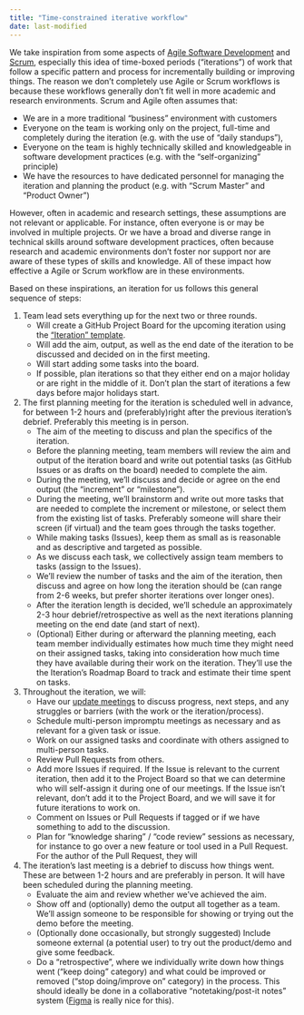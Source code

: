 ```yaml
---
title: "Time-constrained iterative workflow"
date: last-modified
---
```


We take inspiration from some aspects of [Agile Software
Development](https://agilemanifesto.org/) and
[Scrum](https://www.scrum.org/resources/what-scrum-module), especially this idea
of time-boxed periods ("iterations") of work that follow a specific pattern and process
for incrementally building or improving things. The reason we don't completely use Agile or Scrum workflows is because these workflows generally don't fit well in more academic and research environments. Scrum and Agile often assumes that:

- We are in a more traditional "business" environment with customers
- Everyone on the team is working only on the project, full-time and completely during the iteration (e.g. with the use of "daily standups"),
- Everyone on the team is highly technically skilled and knowledgeable in software development practices (e.g. with the "self-organizing" principle)
- We have the resources to have dedicated personnel for managing the iteration and planning the product (e.g. with "Scrum Master" and "Product Owner")

However, often in academic and research settings, these assumptions are not relevant or applicable. For instance, often everyone is or may be involved in multiple projects. Or we have a broad and diverse range in technical skills around software development practices, often because research and academic environments don't foster nor support nor are aware of these types of skills and knowledge. All of these impact how effective a Agile or Scrum workflow are in these environments.

Based on these inspirations, an iteration for us follows this general sequence of steps:

1. Team lead sets everything up for the next two or three rounds.
    - Will create a GitHub Project Board for the upcoming iteration using the ["Iteration" template](https://github.com/orgs/seedcase-project/projects/4).
    - Will add the aim, output, as well as the end date of the iteration to be discussed and decided on in the first meeting.
    - Will start adding some tasks into the board.
    - If possible, plan iterations so that they either end on a major holiday or are right in the middle of it. Don't plan the start of iterations a few days before major holidays start.

2. The first planning meeting for the iteration is scheduled well in advance, for between 1-2 hours and (preferably)right after the previous iteration's debrief. Preferably this meeting is in person.
    - The aim of the meeting to discuss and plan the specifics of the iteration.
    - Before the planning meeting, team members will review the aim and output of the iteration board and write out potential tasks (as GitHub Issues or as drafts on the board) needed to complete the aim.
    - During the meeting, we'll discuss and decide or agree on the end output (the "increment" or "milestone").
    - During the meeting, we'll brainstorm and write out more tasks that are needed to complete the increment or milestone, or select them from the existing list of tasks. Preferably someone will share their screen (if virtual) and the team goes through the tasks together.
    - While making tasks (Issues), keep them as small as is reasonable and as descriptive and targeted as possible.
    - As we discuss each task, we collectively assign team members to tasks (assign to the Issues).
    - We'll review the number of tasks and the aim of the iteration, then discuss and agree on how long the iteration should be (can range from 2-6 weeks, but prefer shorter iterations over longer ones).
    - After the iteration length is decided, we'll schedule an approximately 2-3 hour debrief/retrospective as well as the next iterations planning meeting on the end date (and start of next).
    - (Optional) Either during or afterward the planning meeting, each team member individually estimates how much time they might need on their assigned tasks, taking into consideration how much time they have available during their work on the iteration. They'll use the the Iteration's Roadmap Board to track and estimate their time spent on tasks.

3. Throughout the iteration, we will:
    - Have our [update meetings](update-meetings.md) to discuss progress, next steps, and any struggles or barriers (with the work or the iteration/process).
    - Schedule multi-person impromptu meetings as necessary and as relevant for a given task or issue.
    - Work on our assigned tasks and coordinate with others assigned to multi-person tasks.
    - Review Pull Requests from others.
    - Add more Issues if required. If the Issue is relevant to the current iteration, then add it to the Project Board so that we can determine who will self-assign it during one of our meetings. If the Issue isn't relevant, don't add it to the Project Board, and we will save it for future iterations to work on. 
    - Comment on Issues or Pull Requests if tagged or if we have something to add to the discussion.
    - Plan for "knowledge sharing" / "code review" sessions as necessary, for instance to go over a new feature or tool used in a Pull Request. For the author of the Pull Request, they will 

4. The iteration's last meeting is a debrief to discuss how things went. These are between 1-2 hours and are preferably in person. It will have been scheduled during the planning meeting. 
    - Evaluate the aim and review whether we've achieved the aim.
    - Show off and (optionally) demo the output all together as a team. We'll assign someone to be responsible for showing or trying out the demo before the meeting.
    - (Optionally done occasionally, but strongly suggested) Include someone external (a potential user) to try out the product/demo and give some feedback.
    - Do a "retrospective", where we individually write down how things went ("keep doing" category) and what could be improved or removed ("stop doing/improve on" category) in the process. This should ideally be done in a collaborative "notetaking/post-it notes" system ([Figma](https://www.figma.com/) is really nice for this).
